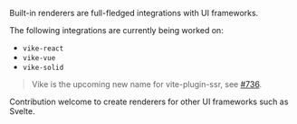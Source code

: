 Built-in renderers are full-fledged integrations with UI frameworks.

The following integrations are currently being worked on:
 - `vike-react`
 - `vike-vue`
 - `vike-solid`

> Vike is the upcoming new name for vite-plugin-ssr, see [#736](https://github.com/brillout/vite-plugin-ssr/issues/736).

Contribution welcome to create renderers for other UI frameworks such as Svelte.
